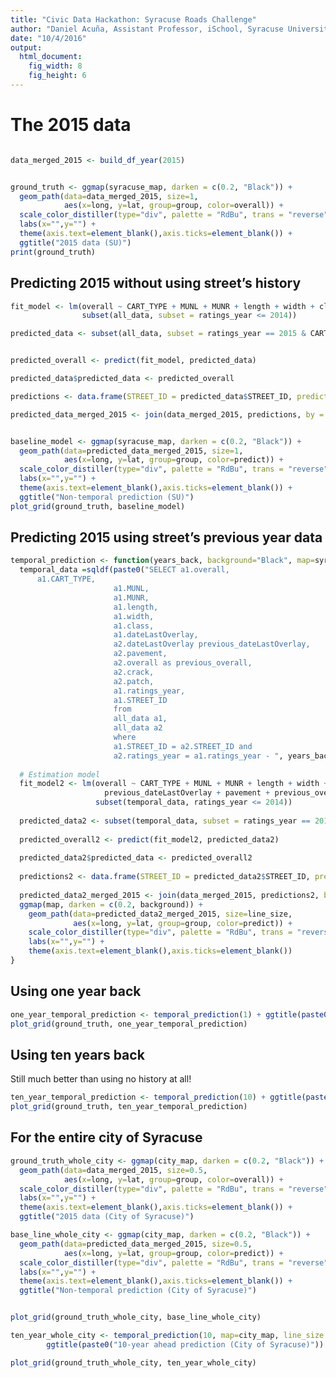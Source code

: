 ```yaml
---
title: "Civic Data Hackathon: Syracuse Roads Challenge"
author: "Daniel Acuña, Assistant Professor, iSchool, Syracuse University"
date: "10/4/2016"
output: 
  html_document:
    fig_width: 8
    fig_height: 6
---
```


# The 2015 data
```r
```

```r
data_merged_2015 <- build_df_year(2015)


ground_truth <- ggmap(syracuse_map, darken = c(0.2, "Black")) + 
  geom_path(data=data_merged_2015, size=1, 
            aes(x=long, y=lat, group=group, color=overall)) +
  scale_color_distiller(type="div", palette = "RdBu", trans = "reverse", limits=c(10, 0)) +
  labs(x="",y="") +
  theme(axis.text=element_blank(),axis.ticks=element_blank()) +
  ggtitle("2015 data (SU)")
print(ground_truth)
```


## Predicting 2015 without using street's history

```r

fit_model <- lm(overall ~ CART_TYPE + MUNL + MUNR + length + width + class + dateLastOverlay,  
                subset(all_data, subset = ratings_year <= 2014))

predicted_data <- subset(all_data, subset = ratings_year == 2015 & CART_TYPE != "PEDESTRIAN")


predicted_overall <- predict(fit_model, predicted_data)

predicted_data$predicted_data <- predicted_overall

predictions <- data.frame(STREET_ID = predicted_data$STREET_ID, predict = predicted_overall)

predicted_data_merged_2015 <- join(data_merged_2015, predictions, by = "STREET_ID")


baseline_model <- ggmap(syracuse_map, darken = c(0.2, "Black")) + 
  geom_path(data=predicted_data_merged_2015, size=1, 
            aes(x=long, y=lat, group=group, color=predict)) +
  scale_color_distiller(type="div", palette = "RdBu", trans = "reverse", limits=c(10, 0)) +
  labs(x="",y="") +
  theme(axis.text=element_blank(),axis.ticks=element_blank()) +
  ggtitle("Non-temporal prediction (SU)")
plot_grid(ground_truth, baseline_model)
```

## Predicting 2015 using street's previous year data

```r
temporal_prediction <- function(years_back, background="Black", map=syracuse_map, line_size=1) {
  temporal_data =sqldf(paste0("SELECT a1.overall, 
      a1.CART_TYPE,
                       a1.MUNL,
                       a1.MUNR,
                       a1.length,
                       a1.width,
                       a1.class,
                       a1.dateLastOverlay,
                       a2.dateLastOverlay previous_dateLastOverlay,
                       a2.pavement,
                       a2.overall as previous_overall,
                       a2.crack,
                       a2.patch,
                       a1.ratings_year,
                       a1.STREET_ID
                       from 
                       all_data a1, 
                       all_data a2 
                       where 
                       a1.STREET_ID = a2.STREET_ID and 
                       a2.ratings_year = a1.ratings_year - ", years_back))
  
  # Estimation model
  fit_model2 <- lm(overall ~ CART_TYPE + MUNL + MUNR + length + width + class + dateLastOverlay +
                     previous_dateLastOverlay + pavement + previous_overall + crack + patch + pavement,
                   subset(temporal_data, ratings_year <= 2014))
  
  predicted_data2 <- subset(temporal_data, subset = ratings_year == 2015 & CART_TYPE != "PEDESTRIAN")
  
  predicted_overall2 <- predict(fit_model2, predicted_data2)
  
  predicted_data2$predicted_data <- predicted_overall2
  
  predictions2 <- data.frame(STREET_ID = predicted_data2$STREET_ID, predict = predicted_overall2)
  
  predicted_data2_merged_2015 <- join(data_merged_2015, predictions2, by = "STREET_ID")
  ggmap(map, darken = c(0.2, background)) + 
    geom_path(data=predicted_data2_merged_2015, size=line_size, 
              aes(x=long, y=lat, group=group, color=predict)) +
    scale_color_distiller(type="div", palette = "RdBu", trans = "reverse", limits=c(10, 0)) +
    labs(x="",y="") +
    theme(axis.text=element_blank(),axis.ticks=element_blank())
}
```

## Using one year back

```r
one_year_temporal_prediction <- temporal_prediction(1) + ggtitle(paste0("1-year ahead prediction (SU)"))
plot_grid(ground_truth, one_year_temporal_prediction)
```

## Using ten years back

Still much better than using no history at all!

```r
ten_year_temporal_prediction <- temporal_prediction(10) + ggtitle(paste0("10-year ahead prediction (SU)"))
plot_grid(ground_truth, ten_year_temporal_prediction)
```


## For the entire city of Syracuse
```r

ground_truth_whole_city <- ggmap(city_map, darken = c(0.2, "Black")) + 
  geom_path(data=data_merged_2015, size=0.5, 
            aes(x=long, y=lat, group=group, color=overall)) +
  scale_color_distiller(type="div", palette = "RdBu", trans = "reverse", limits=c(10, 0)) +
  labs(x="",y="") +
  theme(axis.text=element_blank(),axis.ticks=element_blank()) +
  ggtitle("2015 data (City of Syracuse)")

base_line_whole_city <- ggmap(city_map, darken = c(0.2, "Black")) + 
  geom_path(data=predicted_data_merged_2015, size=0.5, 
            aes(x=long, y=lat, group=group, color=predict)) +
  scale_color_distiller(type="div", palette = "RdBu", trans = "reverse", limits=c(10, 0)) +
  labs(x="",y="") +
  theme(axis.text=element_blank(),axis.ticks=element_blank()) +
  ggtitle("Non-temporal prediction (City of Syracuse)")


plot_grid(ground_truth_whole_city, base_line_whole_city)

ten_year_whole_city <- temporal_prediction(10, map=city_map, line_size = 0.5) + 
        ggtitle(paste0("10-year ahead prediction (City of Syracuse)"))

plot_grid(ground_truth_whole_city, ten_year_whole_city)
```
